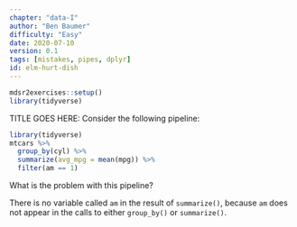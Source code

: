 ```yaml
---
chapter: "data-I"
author: "Ben Baumer"
difficulty: "Easy"
date: 2020-07-10 
version: 0.1
tags: [mistakes, pipes, dplyr]
id: elm-hurt-dish
---
```


```r
mdsr2exercises::setup()
library(tidyverse)
```

TITLE GOES HERE: Consider the following pipeline:

```r
library(tidyverse)
mtcars %>%
  group_by(cyl) %>%
  summarize(avg_mpg = mean(mpg)) %>%
  filter(am == 1)
```

What is the problem with this pipeline?

<!--answer-start-->

There is no variable called `am` in the result of `summarize()`, because `am` does not appear in the calls to either `group_by()` or `summarize()`. 

<!--answer-end-->
